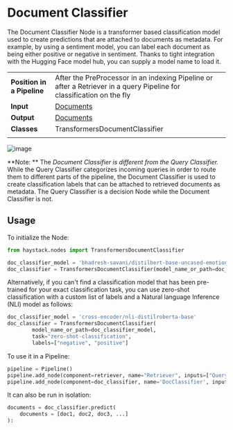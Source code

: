 # Document Classifier

The Document Classifier Node is a transformer based classification model used to create predictions that are attached to documents as metadata.
For example, by using a sentiment model, you can label each document as being either positive or negative in sentiment.
Thanks to tight integration with the Hugging Face model hub, you can supply a model name to load it.

|||
|-------------|-----------------------------------------------------------------------------------------------------------------------------------------------------------------------------|
|__Position in a Pipeline__| After the PreProcessor in an indexing Pipeline or after a Retriever in a query Pipeline for classification on the fly |
|__Input__       | [Documents](/components/v1.8.0/documents-answers-labels#document)                                                                                                                                                                   |
|__Output__      | [Documents](/components/v1.8.0/documents-answers-labels#document)                                                                                                                                                                     |
|__Classes__     | TransformersDocumentClassifier                                                                                                                                             |
|||

![image](/img/classifier.png)

<div className="max-w-xl bg-yellow-light-theme border-l-8 border-yellow-dark-theme px-6 pt-6 pb-4 my-4 rounded-md dark:bg-yellow-900">

**Note: ** The *Document Classifier is different from the Query Classifier.*
While the Query Classifier categorizes incoming queries in order to route them to different parts of the pipeline,
the Document Classifier is used to create classification labels that can be attached to retrieved documents as metadata.
The Query Classifier is a decision Node while the Document Classifier is not.

</div>

## Usage

To initialize the Node:

``` python
from haystack.nodes import TransformersDocumentClassifier

doc_classifier_model = 'bhadresh-savani/distilbert-base-uncased-emotion'
doc_classifier = TransformersDocumentClassifier(model_name_or_path=doc_classifier_model)
```

Alternatively, if you can't find a classification model that has been pre-trained for your exact classification task,
you can use zero-shot classification with a custom list of labels and a Natural language Inference (NLI) model as follows:

``` python
doc_classifier_model = 'cross-encoder/nli-distilroberta-base'
doc_classifier = TransformersDocumentClassifier(
        model_name_or_path=doc_classifier_model,
        task="zero-shot-classification",
        labels=["negative", "positive"]
```

To use it in a Pipeline:

``` python
pipeline = Pipeline()
pipeline.add_node(component=retriever, name="Retriever", inputs=["Query"])
pipeline.add_node(component=doc_classifier, name='DocClassifier', inputs=['Retriever'])
```

It can also be run in isolation:

``` python
documents = doc_classifier.predict(
    documents = [doc1, doc2, doc3, ...]
):
```

